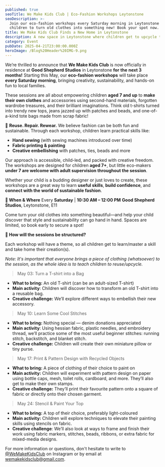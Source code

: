 ```yaml
---
published: true
seoTitle: We Make Kids Club | Eco-Fashion Workshops Leytonstone
seoDescription: >-
  Join our eco-fashion workshops every Saturday morning in Leytonstone for
  children to turn old clothes into something new! Book your spot now.
title: We Make Kids Club Finds a New Home in Leytonstone
description: A new space in Leytonstone where children get to upcycle their clothes
category: Event
pubDate: 2025-04-21T23:00:00.000Z
heroImage: /Blog%20Header%20IMG-9.png
---
```


We’re thrilled to announce that **We Make Kids Club** is now officially in residence at **Good Shepherd Studios** in Leytonstone **for** **the** **next 3 months!** Starting this May, our **eco-fashion workshops** will take place **every Saturday morning**, bringing creativity, sustainability, and hands-on fun to local families.

These sessions are all about empowering children **aged 7 and up** to **make their own clothes** and accessories using second-hand materials, forgotten wardrobe treasures, and their brilliant imaginations. Think old t-shirts turned into trendy new tops, jeans jazzed up with patches and beads, and one-of-a-kind tote bags made from scrap fabric!

👕 **Reuse. Repair. Rewear.**
We believe fashion can be both fun and sustainable. Through each workshop, children learn practical skills like:

* **Hand sewing** (with sewing machines introduced over time)
* **Fabric printing & painting**
* **Creative embellishing** with patches, ties, beads and more

Our approach is accessible, child-led, and packed with creative freedom. The workshops are designed for children **aged 7+**, but little eco-makers **under 7 are welcome with adult supervision throughout the session**.

Whether your child is a budding designer or just loves to create, these workshops are a great way to learn **useful skills**, **build confidence**, and **connect with the world of sustainable fashion**.

**📍 When & Where**
Every **Saturday** | **10:30 AM – 12:00 PM**
**Good Shepherd Studios**, Leytonstone, E11

Come turn your old clothes into something beautiful—and help your child discover that style and sustainability can go hand in hand. Spaces are limited, so book early to secure a spot!

<ButtonComponent url="https://www.eventbrite.com/e/eco-fashion-kids-workshop-tickets-1331503626189" label="Book on Eventbrite" />

**🧵 How will the sessions be structured?**

Each workshop will have a theme, so all children get to learn/master a skill and take home their creation(s).

*Note: It's important that everyone brings a piece of clothing (whatsoever) to the session, as the whole idea is to teach children to reuse/upcycle.*

> May 03: Turn a T-shirt into a Bag

* **What to bring:** An old T-shirt (can be an adult-sized T-shirt)
* **Main activity**: Children will discover how to transform an old T-shirt into a reusable bag.
* **Creative challenge:** We’ll explore different ways to embellish their new accessory.

> May 10: Learn Some Cool Stitches

* **What to bring:** Nothing special — denim donations appreciated
* **Main activity**: Using hessian fabric, plastic needles, and embroidery thread, we’ll practice some of the most useful beginner stitches: running stitch, backstitch, and blanket stitch.
* **Creative challenge:** Children will create their own miniature pillow or tiny purse.

> May 17: Print & Pattern Design with Recycled Objects

* **What to bring:** A piece of clothing of their choice to paint on
* **Main activity:** Children will experiment with pattern design on paper using bottle caps, mesh, toilet rolls, cardboard, and more. They’ll also get to make their own stamps.
* **Creative challenge:** They’ll print their favourite pattern onto a square of fabric or directly onto their chosen garment.

> May 24: Stencil & Paint Your Top

* **What to bring:** A top of their choice, preferably light-coloured
* **Main activity:** Children will explore techniques to elevate their painting skills using stencils on fabric.
* **Creative challenge**: We’ll also look at ways to frame and finish their work using fabric markers, stitches, beads, ribbons, or extra fabric for mixed-media designs.

For more information or questions, don't hesitate to write to [@WeMakeKidsClub](https://www.instagram.com/wemakekidsclub/) on Instagram or by email at [wemakekidsclub@gmail.com](mailto\:wemakekidsclub@gmail.com).
